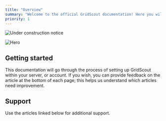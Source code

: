 ```yaml
---
title: "Overview"
summary: "Welcome to the official GridScout documentation! Here you will learn how to set up and use GridScout."
priority: 1
---
```


<Image
  className="block"
  width={1194}
  height={141}
  quality={80}
  src="/images/notice.png"
  alt="Under construction notice"
/>

<Image
  className="block"
  width={1194}
  height={483}
  priority={true}
  quality={80}
  src="/images/hero.png"
  alt="Hero"
/>

## Getting started

This documentation will go through the process of setting up GridScout within
your server, or account. If you wish, you can provide feedback on the article
at the bottom of each page; this helps us understand which articles need improvement.

<CardGrid>
  <Card
    title="Inviting the Bot"
    description="Learn how to install and set up GridScout on your Discord server"
    href="/docs/intro/invite"
  />
  <Card
    title="Commands Reference"
    description="Explore all available commands and their parameters"
    href="/docs/commands/list"
  />
</CardGrid>

## Support

Use the articles linked below for additional support.

<CardGrid>
  <Card
    title="About GridScout"
    description="Learn more about how GridScout works, and what it was built with"
    href="/docs/support/about"
    category="Support"
  />
  <Card
    title="Troubleshoot"
    description="Find solutions to common problems and get support"
    href="/docs/support/troubleshoot"
    category="Support"
  />
</CardGrid>
